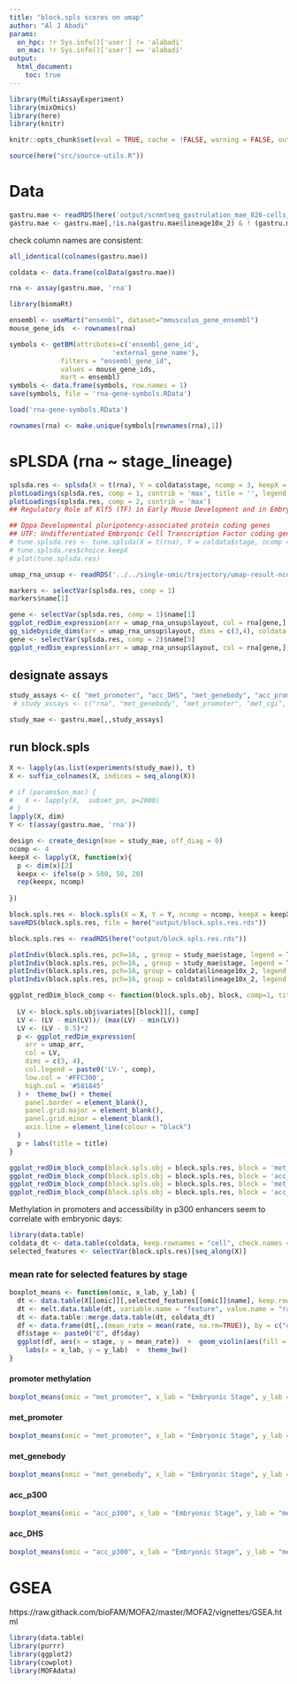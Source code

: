 ```yaml
---
title: "block.spls scores on umap"
author: "Al J Abadi"
params:
  on_hpc: !r Sys.info()['user'] != 'alabadi'
  on_mac: !r Sys.info()['user'] == 'alabadi'
output:
  html_document:
    toc: true
---
```


```r
library(MultiAssayExperiment)
library(mixOmics)
library(here)
library(knitr)
```


```r
knitr::opts_chunk$set(eval = TRUE, cache = !FALSE, warning = FALSE, out.width = "100%")
```


```r
source(here("src/source-utils.R"))
```

# Data

```r
gastru.mae <- readRDS(here('output/scnmtseq_gastrulation_mae_826-cells_orderedFeatures.rds'))  # MAE experiment
gastru.mae <- gastru.mae[,!is.na(gastru.mae$lineage10x_2) & ! (gastru.mae$lineage10x_2 %in% c("ExE_ectoderm")),]
```


check column names are consistent:

```r
all_identical(colnames(gastru.mae))
```


```r
coldata <- data.frame(colData(gastru.mae))
```

```r
rna <- assay(gastru.mae, 'rna')
```

```r
library(biomaRt)

ensembl <- useMart("ensembl", dataset="mmusculus_gene_ensembl")
mouse_gene_ids  <- rownames(rna)

symbols <- getBM(attributes=c('ensembl_gene_id',
                          'external_gene_name'),
             filters = "ensembl_gene_id",
             values = mouse_gene_ids,
             mart = ensembl)
symbols <- data.frame(symbols, row.names = 1)
save(symbols, file = 'rna-gene-symbols.RData')
```

```r
load('rna-gene-symbols.RData')
```

```r
rownames(rna) <- make.unique(symbols[rownames(rna),1])
```


# sPLSDA (rna ~ stage_lineage)

```r
splsda.res <- splsda(X = t(rna), Y = coldata$stage, ncomp = 3, keepX = c(50, 50, 50), mode = 'canonical', scale = FALSE)
plotLoadings(splsda.res, comp = 1, contrib = 'max', title = '', legend.title = 'Stage')
plotLoadings(splsda.res, comp = 2, contrib = 'max')
## Regulatory Role of Klf5 (TF) in Early Mouse Development and in Embryonic Stem Cells

## Dppa Developmental pluripotency-associated protein coding genes
## UTF: Undifferentiated Embryonic Cell Transcription Factor coding gene
# tune.splsda.res <- tune.splsda(X = t(rna), Y = coldata$stage, ncomp = 3, test.keepX = c(50, 75, 100), folds = 3, nrepeat = 2, cpus = 3)
# tune.splsda.res$choice.keepX
# plot(tune.splsda.res)
```

```r
umap_rna_unsup <- readRDS('../../single-omic/trajectory/umap-result-ncomp-10.rds')
```

```r
markers <- selectVar(splsda.res, comp = 1)
markers$name[1]
```

```r
gene <- selectVar(splsda.res, comp = 1)$name[1]
ggplot_redDim_expression(arr = umap_rna_unsup$layout, col = rna[gene,], dims = c(3,4), col.legend = gene)
gg_sidebyside_dims(arr = umap_rna_unsup$layout, dims = c(3,4), coldata = coldata)
gene <- selectVar(splsda.res, comp = 2)$name[5]
ggplot_redDim_expression(arr = umap_rna_unsup$layout, col = rna[gene,], dims = c(3,4), col.legend = gene)
```

## designate assays

```r
study_assays <- c( "met_promoter", "acc_DHS", "met_genebody", "acc_promoter","met_p300", "acc_p300")
 # study_assays <- c("rna", "met_genebody", "met_promoter", "met_cgi",  "acc_promoter", "acc_cgi",  "acc_p300", "acc_CTCF", "acc_DHS")
```


```r
study_mae <- gastru.mae[,,study_assays]
```

## run block.spls

```r
X <- lapply(as.list(experiments(study_mae)), t)
X <- suffix_colnames(X, indices = seq_along(X))

# if (params$on_mac) {
#   X <- lapply(X,  subset_pn, p=2000)
# }
lapply(X, dim)
Y <- t(assay(gastru.mae, 'rna'))
```


```r
design <- create_design(mae = study_mae, off_diag = 0)
ncomp <- 4
keepX <- lapply(X, function(x){
  p <- dim(x)[2]
  keepx <- ifelse(p > 500, 50, 20)
  rep(keepx, ncomp)
  
})

block.spls.res <- block.spls(X = X, Y = Y, ncomp = ncomp, keepX = keepX, scale = FALSE)
saveRDS(block.spls.res, file = here("output/block.spls.res.rds"))
```

```r
block.spls.res <- readRDS(here("output/block.spls.res.rds"))
```


```r
plotIndiv(block.spls.res, pch=16, , group = study_mae$stage, legend = TRUE, comp = 1:2,  legend.title = "Stage")
plotIndiv(block.spls.res, pch=16, , group = study_mae$stage, legend = TRUE, comp = 2:3,  legend.title = "Stage")
plotIndiv(block.spls.res, pch=16, group = coldata$lineage10x_2, legend = TRUE, comp = 1:2, legend.title = "Lineage")
plotIndiv(block.spls.res, pch=16, group = coldata$lineage10x_2, legend = TRUE, comp = 2:3, legend.title = "Lineage")
```
```r
ggplot_redDim_block_comp <- function(block.spls.obj, block, comp=1, title=NULL, umap_arr = umap_rna_unsup$layout) {
  
  LV <- block.spls.obj$variates[[block]][, comp]
  LV <- (LV - min(LV))/ (max(LV) - min(LV))
  LV <- (LV - 0.5)*2
  p <- ggplot_redDim_expression(
    arr = umap_arr,
    col = LV,
    dims = c(3, 4),
    col.legend = paste0('LV-', comp),
    low.col = '#FFC300',
    high.col = '#581845'
  ) +  theme_bw() + theme(
    panel.border = element_blank(),
    panel.grid.major = element_blank(),
    panel.grid.minor = element_blank(),
    axis.line = element_line(colour = "black")
  )
  p + labs(title = title)
}
```

```r
ggplot_redDim_block_comp(block.spls.obj = block.spls.res, block = 'met_promoter', comp = 1, title = 'met_promoter')
ggplot_redDim_block_comp(block.spls.obj = block.spls.res, block = 'acc_DHS', comp = 1, title = 'acc_DHS')
ggplot_redDim_block_comp(block.spls.obj = block.spls.res, block = 'met_genebody', comp = 1, title = 'met_genebody')
ggplot_redDim_block_comp(block.spls.obj = block.spls.res, block = 'acc_p300', comp = 1, title = 'acc_p300')
```

Methylation in promoters and accessibility in p300 enhancers seem to correlate with embryonic days:

```r
library(data.table)
coldata_dt <- data.table(coldata, keep.rownames = "cell", check.names = FALSE, stringsAsFactors = FALSE)
selected_features <- selectVar(block.spls.res)[seq_along(X)]
```

### mean rate for selected features by stage

```r
boxplot_means <- function(omic, x_lab, y_lab) {
  dt <- data.table(X[[omic]][,selected_features[[omic]]$name], keep.rownames = "cell", check.names = FALSE, stringsAsFactors = FALSE)
  dt <- melt.data.table(dt, variable.name = "feature", value.name = "rate")
  dt <- data.table::merge.data.table(dt, coldata_dt)
  df <- data.frame(dt[,.(mean_rate = mean(rate, na.rm=TRUE)), by = c("day", "feature")])
  df$stage <- paste0("E", df$day)
  ggplot(df, aes(x = stage, y = mean_rate))  +  geom_violin(aes(fill = stage))  +  geom_boxplot(aes(fill = stage), width = 0.1, alpha = 0.4 )  + geom_jitter(width = 0.4, height = 0) +
    labs(x = x_lab, y = y_lab)  +  theme_bw()
}
```

#### promoter methylation


```r
boxplot_means(omic = "met_promoter", x_lab = "Embryonic Stage", y_lab = "mean promoter methylation")
```

#### met_promoter

```r
boxplot_means(omic = "met_promoter", x_lab = "Embryonic Stage", y_lab = "mean promoter methylation")
```

#### met_genebody

```r
boxplot_means(omic = "met_genebody", x_lab = "Embryonic Stage", y_lab = "mean genebody methylation")
```

#### acc_p300

```r
boxplot_means(omic = "acc_p300", x_lab = "Embryonic Stage", y_lab = "mean enhancer accessibility")
```

#### acc_DHS

```r
boxplot_means(omic = "acc_p300", x_lab = "Embryonic Stage", y_lab = "mean DHS accessibility")
```

# GSEA

https://raw.githack.com/bioFAM/MOFA2/master/MOFA2/vignettes/GSEA.html


```r
library(data.table)
library(purrr)
library(ggplot2)
library(cowplot)
library(MOFAdata)
```

```r

```

